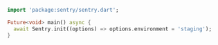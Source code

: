 ```dart
import 'package:sentry/sentry.dart';

Future<void> main() async {
  await Sentry.init((options) => options.environment = 'staging');
}
```
